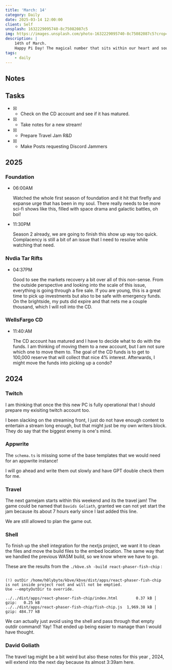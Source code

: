 ```yaml
---
title: 'March: 14'
category: Daily
date: 2025-03-14 12:00:00
client: Self
unsplash: 1632229095740-8c75082087c5
img: https://images.unsplash.com/photo-1632229095740-8c75082087c5?crop=entropy&cs=srgb&fm=jpg&ixid=MnwzNjM5Nzd8MHwxfHJhbmRvbXx8fHx8fHx8fDE2ODE3NDg2ODY&ixlib=rb-4.0.3&q=85
description: |
    14th of March.
    Happy Pi Day! The magical number that sits within our heart and soul.
tags:
    - daily
---
```



<Adsense />



## Notes


## Tasks

- [X] - Check on the CD account and see if it has matured.
- [x] - Take notes for a new stream!
- [x] - Prepare Travel Jam R&D
- [x] - Make Posts requesting Discord Jammers

## 2025

### Foundation

-   06:00AM

    Watched the whole first season of foundation and it hit that firefly and expanse urge that has been in my soul.
    There really needs to be more sci-fi shows like this, filled with space drama and galactic battles, oh boi!

-   11:30PM

    Season 2 already, we are going to finish this show up way too quick.
    Complacency is still a bit of an issue that I need to resolve while watching that need.

### Nvdia Tar Rifts

-   04:37PM

    Good to see the markets recovery a bit over all of this non-sense.
    From the outside perspective and looking into the scale of this issue, everything is going through a fire sale.
    If you are young, this is a great time to pick up investments but also to be safe with emergency funds.
    On the brightside, my puts did expire and that nets me a couple thousand, which I will roll into the CD.


### WellsFargo CD

-   11:40:AM

    The CD account has matured and I have to decide what to do with the funds.
    I am thinking of moving them to a new account, but I am not sure which one to move them to.
    The goal of the CD funds is to get to 100,000 reserve that will collect that nice 4% interest.
    Afterwards, I might move the funds into picking up a condo?


## 2024

### Twitch

I am thinking that once the this new PC is fully operational that I should prepare my exisiting twitch account too.

I been slacking on the streaming front, I just do not have enough content to entertain a stream long enough, but that might just be my own writers block.
They do say that the biggest enemy is one's mind.



### Appwrite

The `schema.ts` is missing some of the base templates that we would need for an appwrite instance!

I will go ahead and write them out slowly and have GPT double check them for me.

### Travel

The next gamejam starts within this weekend and its the travel jam!
The game could be named that `Davids Goliath`, granted we can not yet start the jam because its about 7 hours early since I last added this line.

We are still allowed to plan the game out.



### Shell

To finish up the shell integration for the nextjs project, we want it to clean the files and move the build files to the embed location.
The same way that we handled the previous WASM build, so we know where we have to go.

These are the results from the `./kbve.sh -build react-phaser-fish-chip` :

```

(!) outDir /home/h0lybyte/kbve/kbve/dist/apps/react-phaser-fish-chip is not inside project root and will not be emptied.
Use --emptyOutDir to override.

../../dist/apps/react-phaser-fish-chip/index.html        0.37 kB │ gzip:   0.25 kB
../../dist/apps/react-phaser-fish-chip/fish-chip.js  1,969.38 kB │ gzip: 484.77 kB

```

We can actually just avoid using the shell and pass through that empty outdir command! Yay!
That ended up being easier to manage than I would have thought.

### David Goliath

The travel tag might be a bit weird but also these notes for this year , 2024, will extend into the next day because its almost 3:39am here.

